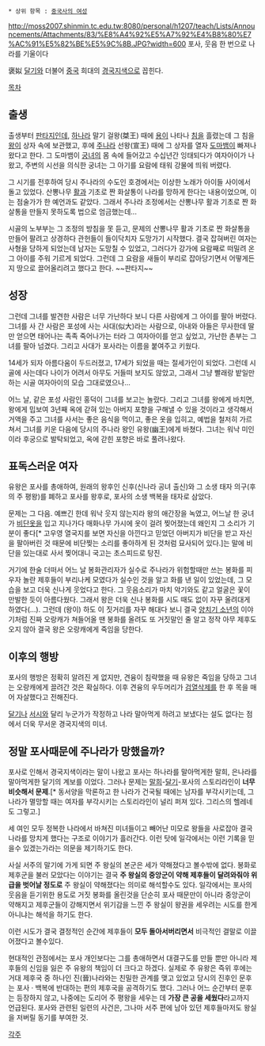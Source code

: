  * 상위 항목 : [[중국사의 여성]]

http://moss2007.shinmin.tc.edu.tw:8080/personal/h1207/teach/Lists/Announcements/Attachments/83/%E8%A4%92%E5%A7%92%E4%B8%80%E7%AC%91%E5%82%BE%E5%9C%8B.JPG?width=600
포사, 웃음 한 번으로 나라를 기울이다

褒姒
[[달기]]와 더불어 [[중국]] 희대의 [[경국지색]]으로 꼽힌다.


[[목차]]

== 출생 ==
출생부터 [[판타지]]인데, [[하나라]] 말기 걸왕(桀王) 때에 [[용]]이 나타나 [[침]]을 흘렸는데 그 침을 [[왕]]이 상자 속에 보관했고, 후에 [[주]]나라 선왕(宣王) 때에 그 상자를 열자 [[도마뱀]]이 빠져나왔다고 한다. 그 도마뱀이 [[궁녀]]의 몸 속에 들어갔고 수십년간 잉태되다가 여자아이가 나왔고, 주변의 시선을 의식한 궁녀는 그 아기를 요람에 태워 강물에 띄워 버렸다. 

그 시기를 전후하여 당시 주나라의 수도인 호경에서는 이상한 노래가 아이들 사이에서 돌고 있었다. 산뽕나무 [[활]]과 기초로 짠 화살통이 나라를 망하게 한다는 내용이었으며, 이는 점술가가 한 예언과도 같았다. 그래서 주나라 조정에서는 산뽕나무 활과 기초로 짠 화살통을 만들지 못하도록 법으로 엄금했는데...

시골의 노부부는 그 조정의 방침을 못 듣고, 문제의 산뽕나무 활과 기초로 짠 화살통을 만들어 팔려고 상경하다 관헌들이 들이닥치자 도망가기 시작했다. 결국 잡혀버린 여자는 사형을 당하게 되었는데 남자는 도망칠 수 있었고, 그러다가 강가에 요람째로 떠밀려 온 그 아이를 주워 기르게 되었다. 그런데 그 요람을 새들이 부리로 잡아당기면서 어떻게든지 땅으로 끌어올리려고 했다고 한다. ~~판타지~~

== 성장 ==
그런데 그녀를 발견한 사람은 너무 가난하다 보니 다른 사람에게 그 아이를 팔아 버렸다.
그녀를 사 간 사람은 포성에 사는 사대(似大)라는 사람으로, 아내와 아들은 무사한데 딸만 얻으면 태어나는 족족 죽어나가는 터라 그 여자아이를 얻고 싶었고, 가난한 촌부는 그녀를 팔아 넘겼다. 그리고 사대가 포사라는 이름을 붙여주고 키웠다.

14세가 되자 아름다움이 두드러졌고, 17세가 되었을 때는 절세가인이 되었다. 그런데 시골에 사는데다 나이가 어려서 아무도 거들떠 보지도 않았고, 그래서 그냥 빨래랑 밭일만 하는 시골 여자아이의 모습 그대로였으나...

어느 날, 같은 포성 사람인 홍덕이 그녀를 보고는 놀랐다. 그리고 그녀를 왕에게 바치면, 왕에게 밉보여 3년째 옥에 갇혀 있는 아버지 포향을 구해낼 수 있을 것이라고 생각해서 거액을 주고 그녀를 사서는 좋은 음식을 먹이고, 좋은 옷을 입히고, 예법을 철저히 가르쳐서 그녀를 키운 다음에 당시의 주나라 왕인 유왕(幽王)에게 바쳤다. 그녀는 워낙 미인이라 후궁으로 발탁되었고, 옥에 갇힌 포향은 바로 풀려나왔다.

== 표독스러운 여자 ==
유왕은 포사를 총애하여, 원래의 왕후인 신후(신나라 공녀 출신)와 그 소생 태자 의구(후의 주 평왕)를 폐하고 포사를 왕후로, 포사의 소생 백복을 태자로 삼았다.

문제는 그 다음.
예쁘긴 한데 워낙 웃지 않는지라 왕의 애간장을 녹였고, 어느날 한 궁녀가 [[비단]]옷을 입고 지나가다 매화나무 가시에 옷이 걸려 찢어졌는데 왜인지 그 소리가 기분이 좋다[* 고우영 열국지를 보면 자신을 아낀다고 믿었던 아버지가 비단을 받고 자신을 팔아버린 것 때문에 비단찢는 소리를 좋아하게 된 것처럼 묘사되어 있다.]는 말에 비단을 있는대로 사서 찢어대니 국고는 초스피드로 탕진.

거기에 한술 더떠서 어느 날 봉화관리자가 실수로 주나라가 위험할때만 쓰는 봉화를 피우자 놀란 제후들이 부리나케 모였다가 실수인 것을 알고 화를 낸 일이 있었는데, 그 모습을 보고 더욱 신나게 웃었다고 한다. 그 웃음소리가 마치 악기와도 같고 얼굴은 꽃이 만발한 듯이 아름다웠다. 그래서 왕은 더욱 신나 봉화를 시도 때도 없이 자꾸 올려대게 하였다(...). 그런데 (왕이) 하도 이 짓거리를 자꾸 해대다 보니 결국 [[양치기 소년]]의 이야기처럼 진짜 오랑캐가 쳐들어올 땐 봉화를 올려도 또 거짓말인 줄 알고 정작 아무 제후도 오지 않아 결국 왕은 오랑캐에게 죽임을 당한다.

== 이후의 행방 ==
포사의 행방은 정확히 알려진 게 없지만, 견융이 침략했을 때 유왕은 죽임을 당하고 그녀는 오랑캐에게 끌려간 것은 확실하다. 이후 견융의 우두머리가 [[검열삭제]]를 한 후 목을 매어 자살했다고 전해진다.

[[달기]]나 [[서시]]와 달리 누군가가 작정하고 나라 말아먹게 하려고 보냈다는 설도 없다는 점에서 더욱 무서운 경국지색의 미녀.

== 정말 포사때문에 주나라가 망했을까? ==
포사로 인해서 경국지색이라는 말이 나왔고 포사는 하나라를 말아먹게한 말희, 은나라를 말아먹게한 달기의 계보를 이었다. 그러나 문제는 [[말희]]-[[달기]]-포사의 스토리라인이 '''너무 비슷해서 문제'''.[* 동서양을 막론하고 한 나라가 건국될 때에는 남자를 부각시키는데, 그 나라가 멸망할 때는 여자를 부각시키는 스토리라인이 널리 퍼져 있다. 그리스의 헬레네도 그렇고.]

세 여인 모두 정복한 나라에서 바쳐진 미녀들이고 빼어난 미모로 왕들을 사로잡아 결국 나라를 망치게 했다는 구조로 이야기가 흘러간다. 이런 탓에 일각에서는 이런 기록을 믿을수 있겠는가라는 의문을 제기하기도 한다.

사실 서주의 말기에 가게 되면 주 왕실의 본군은 세가 약해졌다고 볼수밖에 없다. 봉화로 제후군을 불러 모았다는 이야기는 결국 '''주 왕실의 중앙군이 약해 제후들이 달려와줘야 위급을 벗어날 정도로''' 주 왕실이 약해졌다는 의미로 해석할수도 있다. 일각에서는 포사의 웃음을 듣기위한 용도로 거짓 봉화를 올린것을 단순히 포사 때문만이 아니라 중앙군이 약해지고 제후군들이 강해지면서 위기감을 느낀 주 왕실이 왕권을 세우려는 시도를 한게 아니냐는 해석을 하기도 한다.

이런 시도가 결국 결정적인 순간에 제후들이 '''모두 돌아서버리면서''' 비극적인 결말로 이끌어졌다고 볼수있다.

현대적인 관점에서는 포사 개인보다는 그를 총애하면서 대결구도를 만들 뿐만 아니라 제후들의 신임을 잃은 주 유왕의 책임이 더 크다고 하겠다. 실제로 주 유왕은 즉위 후에는 거대 제후국 중 하나인 진(晉)나라와는 친밀한 관계를 맺고 있었고 당시의 진후인 문후는 포사 · 백복에 반대하는 편의 제후국을 공격하기도 했다. 그러나 어느 순간부터 문후는 등장하지 않고, 나중에는 도리어 주 평왕을 세우는 데 '''가장 큰 공을 세웠다'''라고까지 언급된다. 포사와 관련된 일련의 사건은, 그나마 서주 편에 남아 있던 제후들마저도 왕실을 저버릴 동기를 부여한 것.

[[각주]]
